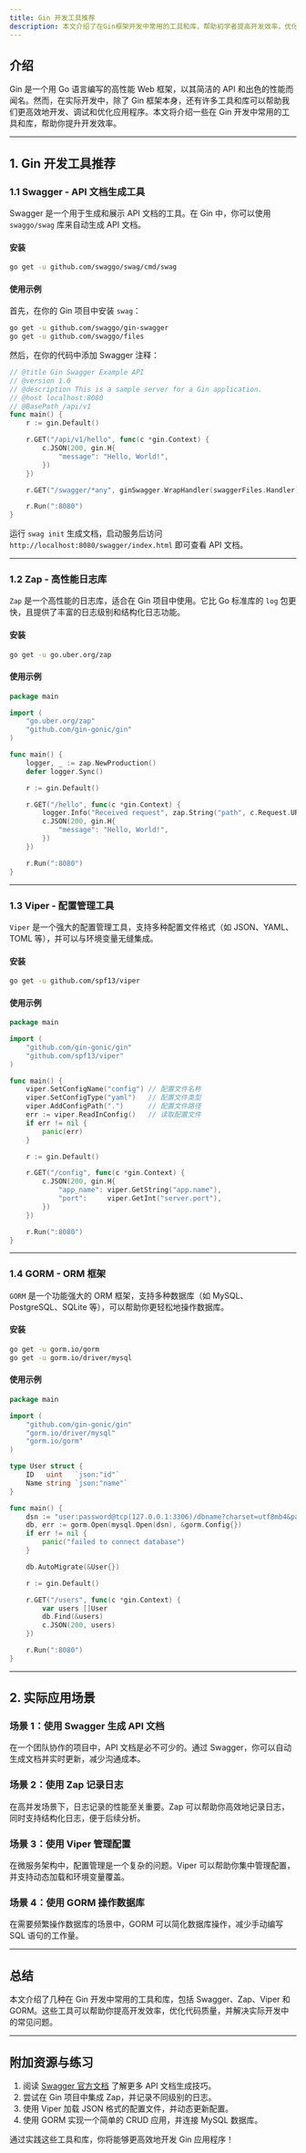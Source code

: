 ```yaml
---
title: Gin 开发工具推荐
description: 本文介绍了在Gin框架开发中常用的工具和库，帮助初学者提高开发效率，优化代码质量。
---
```


## 介绍

Gin 是一个用 Go 语言编写的高性能 Web 框架，以其简洁的 API 和出色的性能而闻名。然而，在实际开发中，除了 Gin 框架本身，还有许多工具和库可以帮助我们更高效地开发、调试和优化应用程序。本文将介绍一些在 Gin 开发中常用的工具和库，帮助你提升开发效率。

---

## 1. Gin 开发工具推荐

### 1.1 Swagger - API 文档生成工具

Swagger 是一个用于生成和展示 API 文档的工具。在 Gin 中，你可以使用 `swaggo/swag` 库来自动生成 API 文档。

#### 安装
```bash
go get -u github.com/swaggo/swag/cmd/swag
```

#### 使用示例
首先，在你的 Gin 项目中安装 `swag`：
```bash
go get -u github.com/swaggo/gin-swagger
go get -u github.com/swaggo/files
```

然后，在你的代码中添加 Swagger 注释：
```go
// @title Gin Swagger Example API
// @version 1.0
// @description This is a sample server for a Gin application.
// @host localhost:8080
// @BasePath /api/v1
func main() {
    r := gin.Default()

    r.GET("/api/v1/hello", func(c *gin.Context) {
        c.JSON(200, gin.H{
            "message": "Hello, World!",
        })
    })

    r.GET("/swagger/*any", ginSwagger.WrapHandler(swaggerFiles.Handler))

    r.Run(":8080")
}
```

运行 `swag init` 生成文档，启动服务后访问 `http://localhost:8080/swagger/index.html` 即可查看 API 文档。

---

### 1.2 Zap - 高性能日志库

`Zap` 是一个高性能的日志库，适合在 Gin 项目中使用。它比 Go 标准库的 `log` 包更快，且提供了丰富的日志级别和结构化日志功能。

#### 安装
```bash
go get -u go.uber.org/zap
```

#### 使用示例
```go
package main

import (
    "go.uber.org/zap"
    "github.com/gin-gonic/gin"
)

func main() {
    logger, _ := zap.NewProduction()
    defer logger.Sync()

    r := gin.Default()

    r.GET("/hello", func(c *gin.Context) {
        logger.Info("Received request", zap.String("path", c.Request.URL.Path))
        c.JSON(200, gin.H{
            "message": "Hello, World!",
        })
    })

    r.Run(":8080")
}
```

---

### 1.3 Viper - 配置管理工具

`Viper` 是一个强大的配置管理工具，支持多种配置文件格式（如 JSON、YAML、TOML 等），并可以与环境变量无缝集成。

#### 安装
```bash
go get -u github.com/spf13/viper
```

#### 使用示例
```go
package main

import (
    "github.com/gin-gonic/gin"
    "github.com/spf13/viper"
)

func main() {
    viper.SetConfigName("config") // 配置文件名称
    viper.SetConfigType("yaml")   // 配置文件类型
    viper.AddConfigPath(".")      // 配置文件路径
    err := viper.ReadInConfig()   // 读取配置文件
    if err != nil {
        panic(err)
    }

    r := gin.Default()

    r.GET("/config", func(c *gin.Context) {
        c.JSON(200, gin.H{
            "app_name": viper.GetString("app.name"),
            "port":     viper.GetInt("server.port"),
        })
    })

    r.Run(":8080")
}
```

---

### 1.4 GORM - ORM 框架

`GORM` 是一个功能强大的 ORM 框架，支持多种数据库（如 MySQL、PostgreSQL、SQLite 等），可以帮助你更轻松地操作数据库。

#### 安装
```bash
go get -u gorm.io/gorm
go get -u gorm.io/driver/mysql
```

#### 使用示例
```go
package main

import (
    "github.com/gin-gonic/gin"
    "gorm.io/driver/mysql"
    "gorm.io/gorm"
)

type User struct {
    ID   uint   `json:"id"`
    Name string `json:"name"`
}

func main() {
    dsn := "user:password@tcp(127.0.0.1:3306)/dbname?charset=utf8mb4&parseTime=True&loc=Local"
    db, err := gorm.Open(mysql.Open(dsn), &gorm.Config{})
    if err != nil {
        panic("failed to connect database")
    }

    db.AutoMigrate(&User{})

    r := gin.Default()

    r.GET("/users", func(c *gin.Context) {
        var users []User
        db.Find(&users)
        c.JSON(200, users)
    })

    r.Run(":8080")
}
```

---

## 2. 实际应用场景

### 场景 1：使用 Swagger 生成 API 文档
在一个团队协作的项目中，API 文档是必不可少的。通过 Swagger，你可以自动生成文档并实时更新，减少沟通成本。

### 场景 2：使用 Zap 记录日志
在高并发场景下，日志记录的性能至关重要。Zap 可以帮助你高效地记录日志，同时支持结构化日志，便于后续分析。

### 场景 3：使用 Viper 管理配置
在微服务架构中，配置管理是一个复杂的问题。Viper 可以帮助你集中管理配置，并支持动态加载和环境变量覆盖。

### 场景 4：使用 GORM 操作数据库
在需要频繁操作数据库的场景中，GORM 可以简化数据库操作，减少手动编写 SQL 语句的工作量。

---

## 总结

本文介绍了几种在 Gin 开发中常用的工具和库，包括 Swagger、Zap、Viper 和 GORM。这些工具可以帮助你提高开发效率，优化代码质量，并解决实际开发中的常见问题。

---

## 附加资源与练习

1. 阅读 [Swagger 官方文档](https://swagger.io/) 了解更多 API 文档生成技巧。
2. 尝试在 Gin 项目中集成 Zap，并记录不同级别的日志。
3. 使用 Viper 加载 JSON 格式的配置文件，并动态更新配置。
4. 使用 GORM 实现一个简单的 CRUD 应用，并连接 MySQL 数据库。

通过实践这些工具和库，你将能够更高效地开发 Gin 应用程序！